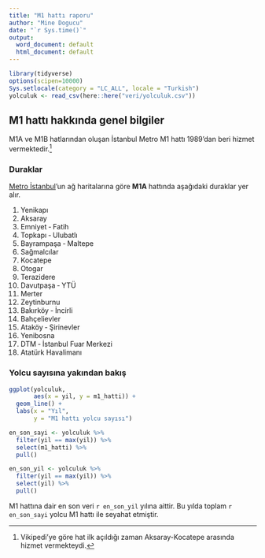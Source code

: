 ```yaml
---
title: "M1 hattı raporu"
author: "Mine Dogucu"
date: "`r Sys.time()`"
output:
  word_document: default
  html_document: default
---
```



<!-- notlar 

html dışında başka dosya türleri
pdf_document
word_document
ioslides_presentation



toc yani table of contents (içindekiler listesi)
toc: true
toc_depth: 2 
toc_float: true


number_sections: true
theme: cerulean
highlight: monochrome
-->


```r
library(tidyverse)
options(scipen=10000) 
Sys.setlocale(category = "LC_ALL", locale = "Turkish")
yolculuk <- read_csv(here::here("veri/yolculuk.csv"))
```

## M1 hattı hakkında genel bilgiler

M1A ve M1B hatlarından oluşan İstanbul Metro M1 hattı 1989'dan beri hizmet vermektedir.[^1] 

[^1]: Vikipedi'ye göre hat ilk açıldığı zaman Aksaray-Kocatepe arasında hizmet vermekteydi.


### Duraklar 

[Metro İstanbul](https://www.metro.istanbul/YolcuHizmetleri/AgHaritalari)'un ağ 
haritalarına göre **M1A** hattında aşağıdaki duraklar yer alır.


1. Yenikapı 	
1. Aksaray 	
1. Emniyet ‐ Fatih 		
1. Topkapı ‐ Ulubatlı  
1. Bayrampaşa ‐ Maltepe 	
1. Sağmalcılar 		
1. Kocatepe 		
1. Otogar 	
1. Terazidere 		
1. Davutpaşa ‐ YTÜ   
1. Merter 	
1. Zeytinburnu 	
1. Bakırköy ‐ İncirli 	
1. Bahçelievler 	
1. Ataköy ‐ Şirinevler   
1. Yenibosna 	
1. DTM ‐ İstanbul Fuar Merkezi   
1. Atatürk Havalimanı 


### Yolcu sayısına yakından bakış


```r
ggplot(yolculuk, 
       aes(x = yil, y = m1_hatti)) +
  geom_line() +
  labs(x = "Yıl",
       y = "M1 hattı yolcu sayısı")

```


```r
en_son_sayi <- yolculuk %>% 
  filter(yil == max(yil)) %>% 
  select(m1_hatti) %>% 
  pull()
```

```r
en_son_yil <- yolculuk %>% 
  filter(yil == max(yil)) %>% 
  select(yil) %>% 
  pull()
```

M1 hattına dair en son veri `r en_son_yil` yılına aittir. Bu yılda toplam `r en_son_sayi` yolcu M1 hattı ile seyahat etmiştir.


